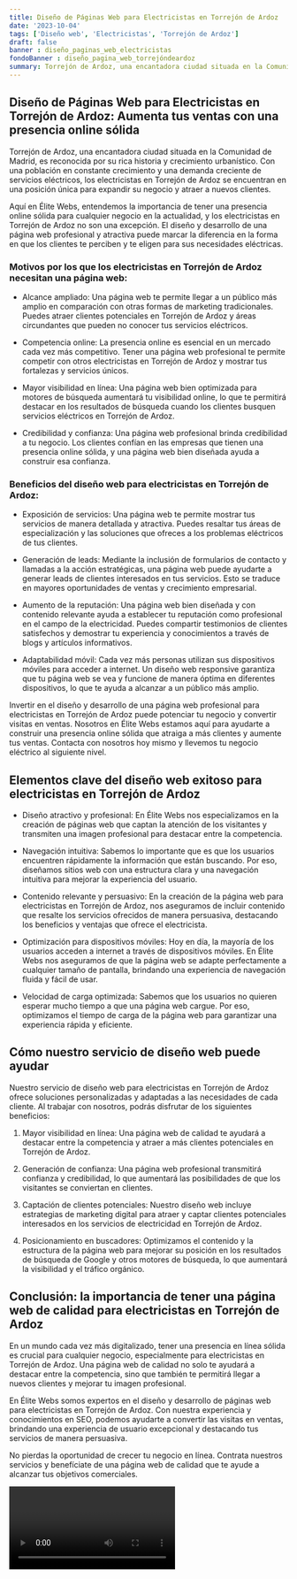 ```yaml
---
title: Diseño de Páginas Web para Electricistas en Torrejón de Ardoz
date: '2023-10-04'
tags: ['Diseño web', 'Electricistas', 'Torrejón de Ardoz']
draft: false
banner : diseño_paginas_web_electricistas
fondoBanner : diseño_pagina_web_torrejóndeardoz
summary: Torrejón de Ardoz, una encantadora ciudad situada en la Comunidad de Madrid, es reconocida por su rica historia y crecimiento urbanístico. Con una población en constante crecimiento y una demanda creciente de servicios eléctricos, los electricistas en Torrejón de Ardoz se encuentran en una posición única para expandir su negocio y atraer a nuevos clientes.
---
```


## Diseño de Páginas Web para Electricistas en Torrejón de Ardoz: Aumenta tus ventas con una presencia online sólida

Torrejón de Ardoz, una encantadora ciudad situada en la Comunidad de Madrid, es reconocida por su rica historia y crecimiento urbanístico. Con una población en constante crecimiento y una demanda creciente de servicios eléctricos, los electricistas en Torrejón de Ardoz se encuentran en una posición única para expandir su negocio y atraer a nuevos clientes.

Aquí en Élite Webs, entendemos la importancia de tener una presencia online sólida para cualquier negocio en la actualidad, y los electricistas en Torrejón de Ardoz no son una excepción. El diseño y desarrollo de una página web profesional y atractiva puede marcar la diferencia en la forma en que los clientes te perciben y te eligen para sus necesidades eléctricas.

### Motivos por los que los electricistas en Torrejón de Ardoz necesitan una página web:

- Alcance ampliado: Una página web te permite llegar a un público más amplio en comparación con otras formas de marketing tradicionales. Puedes atraer clientes potenciales en Torrejón de Ardoz y áreas circundantes que pueden no conocer tus servicios eléctricos.

- Competencia online: La presencia online es esencial en un mercado cada vez más competitivo. Tener una página web profesional te permite competir con otros electricistas en Torrejón de Ardoz y mostrar tus fortalezas y servicios únicos.

- Mayor visibilidad en línea: Una página web bien optimizada para motores de búsqueda aumentará tu visibilidad online, lo que te permitirá destacar en los resultados de búsqueda cuando los clientes busquen servicios eléctricos en Torrejón de Ardoz.

- Credibilidad y confianza: Una página web profesional brinda credibilidad a tu negocio. Los clientes confían en las empresas que tienen una presencia online sólida, y una página web bien diseñada ayuda a construir esa confianza.

### Beneficios del diseño web para electricistas en Torrejón de Ardoz:

- Exposición de servicios: Una página web te permite mostrar tus servicios de manera detallada y atractiva. Puedes resaltar tus áreas de especialización y las soluciones que ofreces a los problemas eléctricos de tus clientes.

- Generación de leads: Mediante la inclusión de formularios de contacto y llamadas a la acción estratégicas, una página web puede ayudarte a generar leads de clientes interesados en tus servicios. Esto se traduce en mayores oportunidades de ventas y crecimiento empresarial.

- Aumento de la reputación: Una página web bien diseñada y con contenido relevante ayuda a establecer tu reputación como profesional en el campo de la electricidad. Puedes compartir testimonios de clientes satisfechos y demostrar tu experiencia y conocimientos a través de blogs y artículos informativos.

- Adaptabilidad móvil: Cada vez más personas utilizan sus dispositivos móviles para acceder a internet. Un diseño web responsive garantiza que tu página web se vea y funcione de manera óptima en diferentes dispositivos, lo que te ayuda a alcanzar a un público más amplio.

Invertir en el diseño y desarrollo de una página web profesional para electricistas en Torrejón de Ardoz puede potenciar tu negocio y convertir visitas en ventas. Nosotros en Élite Webs estamos aquí para ayudarte a construir una presencia online sólida que atraiga a más clientes y aumente tus ventas. Contacta con nosotros hoy mismo y llevemos tu negocio eléctrico al siguiente nivel.

<GifSeo />

<Cta />

## Elementos clave del diseño web exitoso para electricistas en Torrejón de Ardoz

- Diseño atractivo y profesional: En Élite Webs nos especializamos en la creación de páginas web que captan la atención de los visitantes y transmiten una imagen profesional para destacar entre la competencia.

- Navegación intuitiva: Sabemos lo importante que es que los usuarios encuentren rápidamente la información que están buscando. Por eso, diseñamos sitios web con una estructura clara y una navegación intuitiva para mejorar la experiencia del usuario.

- Contenido relevante y persuasivo: En la creación de la página web para electricistas en Torrejón de Ardoz, nos aseguramos de incluir contenido que resalte los servicios ofrecidos de manera persuasiva, destacando los beneficios y ventajas que ofrece el electricista.

- Optimización para dispositivos móviles: Hoy en día, la mayoría de los usuarios acceden a internet a través de dispositivos móviles. En Élite Webs nos aseguramos de que la página web se adapte perfectamente a cualquier tamaño de pantalla, brindando una experiencia de navegación fluida y fácil de usar.

- Velocidad de carga optimizada: Sabemos que los usuarios no quieren esperar mucho tiempo a que una página web cargue. Por eso, optimizamos el tiempo de carga de la página web para garantizar una experiencia rápida y eficiente.

## Cómo nuestro servicio de diseño web puede ayudar

Nuestro servicio de diseño web para electricistas en Torrejón de Ardoz ofrece soluciones personalizadas y adaptadas a las necesidades de cada cliente. Al trabajar con nosotros, podrás disfrutar de los siguientes beneficios:

1. Mayor visibilidad en línea: Una página web de calidad te ayudará a destacar entre la competencia y atraer a más clientes potenciales en Torrejón de Ardoz.

2. Generación de confianza: Una página web profesional transmitirá confianza y credibilidad, lo que aumentará las posibilidades de que los visitantes se conviertan en clientes.

3. Captación de clientes potenciales: Nuestro diseño web incluye estrategias de marketing digital para atraer y captar clientes potenciales interesados en los servicios de electricidad en Torrejón de Ardoz.

4. Posicionamiento en buscadores: Optimizamos el contenido y la estructura de la página web para mejorar su posición en los resultados de búsqueda de Google y otros motores de búsqueda, lo que aumentará la visibilidad y el tráfico orgánico.

## Conclusión: la importancia de tener una página web de calidad para electricistas en Torrejón de Ardoz

En un mundo cada vez más digitalizado, tener una presencia en línea sólida es crucial para cualquier negocio, especialmente para electricistas en Torrejón de Ardoz. Una página web de calidad no solo te ayudará a destacar entre la competencia, sino que también te permitirá llegar a nuevos clientes y mejorar tu imagen profesional.

En Élite Webs somos expertos en el diseño y desarrollo de páginas web para electricistas en Torrejón de Ardoz. Con nuestra experiencia y conocimientos en SEO, podemos ayudarte a convertir las visitas en ventas, brindando una experiencia de usuario excepcional y destacando tus servicios de manera persuasiva.

No pierdas la oportunidad de crecer tu negocio en línea. Contrata nuestros servicios y benefíciate de una página web de calidad que te ayude a alcanzar tus objetivos comerciales.

<Video />

<CtaBot job='Electricistas' city='Torrejón de Ardoz'/>

<Gmaps query='Torrejón de Ardoz+españa+maps' />